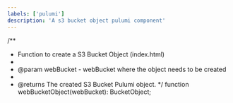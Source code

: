 ```yaml
---
labels: ['pulumi']
description: 'A s3 bucket object pulumi component'
---
```


/**
 * Function to create a S3 Bucket Object (index.html)
 *
 * @param webBucket - webBucket where the object needs to be created
 *
 * @returns The created S3 Bucket Pulumi object.
 */
function webBucketObject(webBucket): BucketObject;
